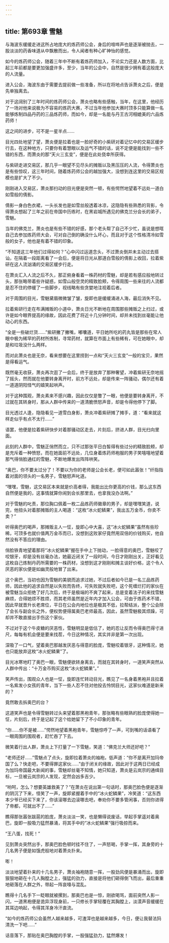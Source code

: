```yaml
---
---
---
```

title: 第693章 雪魅
---



与海波东缓缓走进这所占地庞大的炼药师公会，身后的喧哗声也是逐渐被抛去，一股淡淡的药香味道从中飘散而出，令人闻者有种心旷神怡的感觉。

如今的炼药师公会，随着三年中不断有着炼药师加入，不论实力还是人数方面，比起三年前都是要更加强盛许多，至少，当年的公会中，自然是很少拥有着这般庞大的人流量。

进入公会，海波东由于需要去提前做一些准备，所以在将地点告诉萧炎之后，便是先单独离去。

对于这阔别了三年时间的炼药师公会，萧炎也略有些感触，当年，在这里，他经历了一场对他来说极为不容易的炼药大赛，不过当年他参加大赛时顶多只能算做一名能够炼制四品丹药的三品炼药师，而如今，却是一名能与丹王古河相媲美的六品炼药师！

这之间的进步，可不是一星半点……

目光四处地望了望，萧炎便是拉着也是一脸好奇的小紫研对着记忆中的交易区缓步行去，在这种地方，只要你有着慧眼以及运气不错的话，说不定便是能找到一些不错的东西，而萧炎的那“天火三玄变”，便是在此处侥幸所获得。

与紫研走进交易区，那几乎一眼望不见尽头的摊贩以及黑压压的人流，令得萧炎也是有些惊叹，这三年时间，随着炼药师公会的越加强大，没想到连这里的交易区规模也是扩大了不少。

刚刚进入交易区，萧炎那扫动的目光便是突然一顿，有些愕然地望着不远处一道白如雪般的倩影。

倩影一身白色衣裙，一头长发也是如雪丝般透着冰凉，这隐隐有些熟悉的背影，令得萧炎想起了三年之前在帝国中历练时，在黑岩城所遇见的佛克兰分会长的弟子，雪魅。

当年的佛克兰，萧炎也是有些不错的好感，那个老头帮了自己不少忙，虽说是想哐自己去参加炼药师大会，可对自己倒的确没什么坏心，而且对于这个性格清冷如雪般的女子，他也是有着不错的印象。

“不知道这三年他们过得如何？”心中闪过运道念头，不过萧炎倒并未主动过去搭讪，在隔着一段距离看了一会后，便是将日光从那道白雪般的倩影上收回，拉着紫研在这人流汹涌的交易区缓步行走。

在萧炎汇入人流之后不久，那正俯身看着一株药材的雪魅，却是若有感应般地转过头，那张略带着些许疑惑，如雪山般空灵的精致脸颊，令得周围一些来往的人流都是忍不住的停缓了一些脚步，视线略有些贪婪地注视着后者。

对于周围的目光，雪魅黛眉微微皱了皱，旋即也是缓缓涌进人海，最后消失不见。

拉着紫研行走在布满摊贩的小道中，萧炎日光不断地在周围那些摊贩之上扫过，或许是如今眼界提高的缘故，因此花费了将近十几分钟时间，却并未找到丝毫能让他动心的东西。

“全是一些破烂货……”紫研撇了撇嘴，嘟囔道，平日她所吃的药丸皆是那些在常人眼中极为稀罕的药材所炼制，寻常药材，就算在市面上有些稀有，可在她眼中，却是和垃圾没什么两样。

而对此萧炎也是无奈，看来想要在这里捞到一点和“天火三玄变”一般的宝贝，果然是得看运气。

既然毫无收获，萧炎再次逛了一会后，终于是放弃了那种奢望，冲着紫研无奈地摇了摇头，然而就在他要转身离开时，前方不远处，却是传来一阵骚动，偶尔还有着一道道阴阳怪气的嬉笑起哄声。

对于这种围观，萧炎素来不感兴趣，因此仅仅是瞥了一眼，他便是要转身离开，不过就在其转身时，那从人群中传来的一道清脆愤怒声音，却是令得他停下了脚。

目光透过人逢，隐隐看见一道雪白身影，萧炎冲着紫研摊了摊手，道：“看来就这样走似乎有点不太行……”

语罢，他便是拉着紫研快步对着那骚动区走去，片刻后，挤进人群，目光扫向里面。

此刻的人群中，雪魅正俏然而立，只不过那张平日白皙得有些过分的精致脸颊，却是充斥着一种愤怒，而在她面前不远处，几位身着炼药师袍服的男子笑嘻嘻地望着那气得俏脸通红的雪魅，不断地爆发出阵阵哄笑。

“奥巴，你不要太过分了！不要以为你的老师是公会长老，便可如此嚣张！”纤指指着对面的领头的一名男子，雪魅怒声叱道。

“嘿嘿，雪魅，这交易区本来就是价高者得，我能出比你更高的价钱，那么这东西自然便是我的，这事情就算你闹到会长那里去，也拿我没办法啊。”

对于雪魅的叱责，那位胸口佩着一枚二品炼药师徽章的男子，却是嘿嘿笑道，说完，他扭头对着那摊贩的主人喝道：“这枚“冰火蛇鳞果”，我出五万金币，你卖不卖？”

听得奥巴的喝声，那摊贩主人一怔，旋即心中大喜，这“冰火蛇鳞果”虽然有些珍稀，可顶多也就价值两万金币而已，没想到这败家仔竟然用双倍的价钱购买，他自然没有不答应的理由。

俏脸铁青地望着那将“冰火蛇鳞果”握在手中上下抛动，一脸得意的奥巴，雪魅咬了咬银牙，却是没有丝毫办法，她最近闭关了一段时间，今日才刚刚出关，正好看见这枚自己炼制丹药所需要的一株药材，没想到这才刚刚和摊主谈好价格，这个令人厌恶的家伙便是如幽灵般地冒了出来。

这个奥巴，当初也因为雪魅的美貌而追求过她，不过后者如今已是一名三品炼药师，因此他的追求自然是以失败而告终，可失败就失败吧，这个死缠烂打的家伙在被雪魅当众拒绝了好几次后，终于是极端的不爽了起来，总是变着法子的来找雪魅麻烦，合得她烦不胜烦，而其老师虽然是近年内才加入公会，可由于炼药术不错，因此早就晋升长老席位，平日在公会内地位也是极其不低，拉帮结派，整个公会除了会长与副会长之外，便权势便得属奥巴老师最高，因此，虽然雪魅极其烦躁，可却并不敢直接出手伤这个家伙。

不过对于这个牛皮糖的厌恶性，雪魅明显是低估了，她的忍让反而令得奥巴得寸进尺，每每有机会便是要来找茬，今日这种情况，其实并非是第一次出现。

深吸了一口气，望着奥巴那越发厌恶与得意的脸庞，雪魅咬着银牙，这种情况，她也只能放弃这枚“冰火蛇鳞果”了。

目光冰寒地盯了奥巴一眼，雪魅便欲转身离去，而就在其转身时，一道笑声突然从人群中传出：“十万金币购买这枚“冰火蛇鳞果”。”

笑声传出，围观众人也是一怔，旋即连忙转动目光，瞧见了一名身着黑袍并且拉着一名紫发小女孩的青年，当下一些人忍不住对他投去怜悯目光，这家伙难道是新来的？

竟然敢去拆奥巴的台？

这道笑声也是令得雪魅转过头来望着那黑袍青年，那张略有些眼熟的脸庞使得她一怔，片刻后，终于是记起了这个给她留下了不小印象的青年。

“你……你不是被……”愕然地望着黑袍青年，雪魅惊呼了—声，可到嘴的话语看了一眼周围的围观者，赶忙吞了下去。

微笑着行出人群，萧炎上下打量了一下雪魅，笑道：“佛克兰大师还好吧？”

“老师还好……”雪魅点了点头，旋即拉着萧炎的袖袍，低声道：“你不是离开加玛帝国了么？快走吧，不要得罪这家伙……”由于闭关的缘故，因此对于这两日已经成为加玛帝国最大新闻的事，雪魅却丝毫不知情，她只知道，萧炎是云岚宗的通缉目标，一旦被云岚宗的人发现，定然会凶多吉少。

“哟呵，怎么？想要英雄救美了？”在萧炎在说出第一句话时，那奥巴脸色便是逐渐的阴沉了下来，怪笑了一声，旋即紧握着手中的“冰火蛇鳞果”，冷笑道：“这东西本少爷已经买下来了，你该滚哪去边滚哪去吧，奉劝你不要多管闲事，否则你进得了帝都，可就出不了……”

瞧得那张嚣张跋扈的脸庞，萧炎淡淡一笑，也是懒得说废话，举起手掌遥对着奥巴，旋即一股吸力猛然暴涌，将其手中的“冰火蛇鳞果”强行吸掠而来。

“王八蛋，找死！”

见到萧炎突然出手，那奥巴脸色顿时挂不住了，一声怒喝，手掌一挥，其身旁的十几名男子便是如饿虎般地对着萧炎扑来。

嘭！

淡淡地望着扑来的十几名男子，萧炎袖袍随意一挥，一股劲风便是暴涌而出，旋即狠狠地砸在十几人胸膛之上，强猛的劲力，直接是将他们砸得倒飞而出，最后重重地砸落在人群之外，带起一阵哀嚎与混乱。

瞧得十几名手下一眨眼就被摞到，那奥巴也是一惊，刚欲喝骂，面前突然人影一闪，一道黑袍便是诡异浮现身前，一只修长手掌轻覆在其胸膛上，淡漠声音缓缓在其耳边响起，令得其浑身冷汗直流。

“如今的炼药师公会虽然人越来越多，可渣滓也是越来越多，今日，便让我替法犸清洗一下吧……”

话音落下，那贴在奥巴胸膛的手掌，一股强猛劲力，猛然爆发！